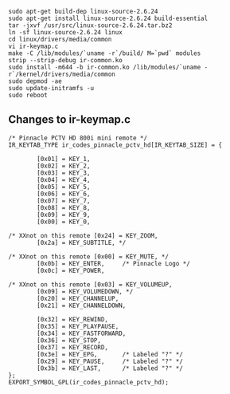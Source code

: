 <pre>sudo apt-get build-dep linux-source-2.6.24
sudo apt-get install linux-source-2.6.24 build-essential
tar -jxvf /usr/src/linux-source-2.6.24.tar.bz2
ln -sf linux-source-2.6.24 linux
cd linux/drivers/media/common
vi ir-keymap.c
make -C /lib/modules/`uname -r`/build/ M=`pwd` modules
strip --strip-debug ir-common.ko
sudo install -m644 -b ir-common.ko /lib/modules/`uname -r`/kernel/drivers/media/common
sudo depmod -ae
sudo update-initramfs -u
sudo reboot</pre>

==Changes to ir-keymap.c==
<pre>
/* Pinnacle PCTV HD 800i mini remote */
IR_KEYTAB_TYPE ir_codes_pinnacle_pctv_hd[IR_KEYTAB_SIZE] = {

        [0x01] = KEY_1,
        [0x02] = KEY_2,
        [0x03] = KEY_3,
        [0x04] = KEY_4,
        [0x05] = KEY_5,
        [0x06] = KEY_6,
        [0x07] = KEY_7,
        [0x08] = KEY_8,
        [0x09] = KEY_9,
        [0x00] = KEY_0,

/* XXnot on this remote [0x24] = KEY_ZOOM,
        [0x2a] = KEY_SUBTITLE, */

/* XXnot on this remote [0x00] = KEY_MUTE, */
        [0x0b] = KEY_ENTER,     /* Pinnacle Logo */
        [0x0c] = KEY_POWER,

/* XXnot on this remote [0x03] = KEY_VOLUMEUP,
        [0x09] = KEY_VOLUMEDOWN, */
        [0x20] = KEY_CHANNELUP,
        [0x21] = KEY_CHANNELDOWN,

        [0x32] = KEY_REWIND,
        [0x35] = KEY_PLAYPAUSE,
        [0x34] = KEY_FASTFORWARD,
        [0x36] = KEY_STOP,
        [0x37] = KEY_RECORD,
        [0x3e] = KEY_EPG,       /* Labeled "?" */
        [0x29] = KEY_PAUSE,     /* Labeled "?" */
        [0x3b] = KEY_LAST,      /* Labeled "?" */
};
EXPORT_SYMBOL_GPL(ir_codes_pinnacle_pctv_hd);
</pre>